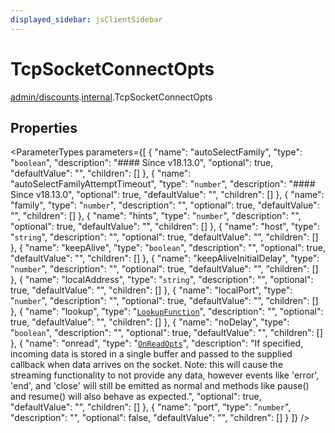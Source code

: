 ```yaml
---
displayed_sidebar: jsClientSidebar
---
```



# TcpSocketConnectOpts

[admin/discounts](../../modules/admin_discounts.mdx).[internal](../../admin_discounts/modules/admin_discounts.internal.mdx).TcpSocketConnectOpts

## Properties

<ParameterTypes parameters={[
  {
    "name": "autoSelectFamily",
    "type": "`boolean`",
    "description": "#### Since v18.13.0",
    "optional": true,
    "defaultValue": "",
    "children": []
  },
  {
    "name": "autoSelectFamilyAttemptTimeout",
    "type": "`number`",
    "description": "#### Since v18.13.0",
    "optional": true,
    "defaultValue": "",
    "children": []
  },
  {
    "name": "family",
    "type": "`number`",
    "description": "",
    "optional": true,
    "defaultValue": "",
    "children": []
  },
  {
    "name": "hints",
    "type": "`number`",
    "description": "",
    "optional": true,
    "defaultValue": "",
    "children": []
  },
  {
    "name": "host",
    "type": "`string`",
    "description": "",
    "optional": true,
    "defaultValue": "",
    "children": []
  },
  {
    "name": "keepAlive",
    "type": "`boolean`",
    "description": "",
    "optional": true,
    "defaultValue": "",
    "children": []
  },
  {
    "name": "keepAliveInitialDelay",
    "type": "`number`",
    "description": "",
    "optional": true,
    "defaultValue": "",
    "children": []
  },
  {
    "name": "localAddress",
    "type": "`string`",
    "description": "",
    "optional": true,
    "defaultValue": "",
    "children": []
  },
  {
    "name": "localPort",
    "type": "`number`",
    "description": "",
    "optional": true,
    "defaultValue": "",
    "children": []
  },
  {
    "name": "lookup",
    "type": "[`LookupFunction`](../../admin_discounts/modules/admin_discounts.internal.mdx#lookupfunction)",
    "description": "",
    "optional": true,
    "defaultValue": "",
    "children": []
  },
  {
    "name": "noDelay",
    "type": "`boolean`",
    "description": "",
    "optional": true,
    "defaultValue": "",
    "children": []
  },
  {
    "name": "onread",
    "type": "[`OnReadOpts`](admin_discounts.internal.OnReadOpts.mdx)",
    "description": "If specified, incoming data is stored in a single buffer and passed to the supplied callback when data arrives on the socket. Note: this will cause the streaming functionality to not provide any data, however events like 'error', 'end', and 'close' will still be emitted as normal and methods like pause() and resume() will also behave as expected.",
    "optional": true,
    "defaultValue": "",
    "children": []
  },
  {
    "name": "port",
    "type": "`number`",
    "description": "",
    "optional": false,
    "defaultValue": "",
    "children": []
  }
]} />
